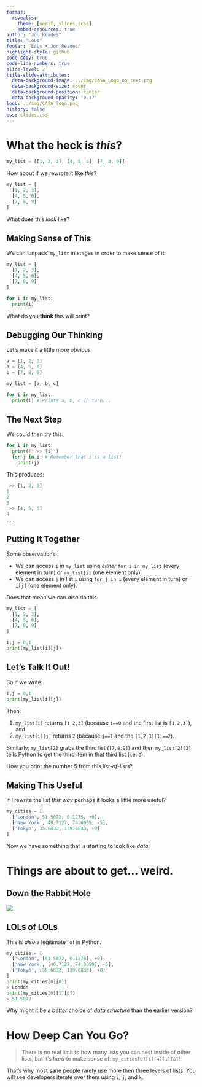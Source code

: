 ```yaml
---
format:
  revealjs:
    theme: [serif, slides.scss]
    embed-resources: true
author: "Jon Reades"
title: "LoLs"
footer: "LoLs • Jon Reades"
highlight-style: github
code-copy: true
code-line-numbers: true
slide-level: 2
title-slide-attributes:
  data-background-image: ../img/CASA_Logo_no_text.png
  data-background-size: cover
  data-background-position: center
  data-background-opacity: '0.17'
logo: ../img/CASA_logo.png
history: false
css: slides.css
---
```


# What the heck is *this*?
```python
my_list = [[1, 2, 3], [4, 5, 6], [7, 8, 9]]
```
How about if we rewrote it like *this*?
```python
my_list = [
  [1, 2, 3], 
  [4, 5, 6], 
  [7, 8, 9]
]
```

::: {.notes}
What does this *look* like?
:::

## Making Sense of This

We can 'unpack' `my_list` in stages in order to make sense of it:

```python
my_list = [
  [1, 2, 3], 
  [4, 5, 6], 
  [7, 8, 9]
]

for i in my_list:
  print(i)
```

What do you **think** this will print?

## Debugging Our Thinking

Let's make it a little more obvious:
```python
a = [1, 2, 3]
b = [4, 5, 6]
c = [7, 8, 9]

my_list = [a, b, c]

for i in my_list:
  print(i) # Prints a, b, c in turn...
```

## The Next Step
We could then try this:
```python
for i in my_list:
  print(f" >> {i}")
  for j in i: # Remember that i is a list!
    print(j)
```
This produces:
```python
 >> [1, 2, 3]
1
2
3
 >> [4, 5, 6]
4
...
```

## Putting It Together {.smaller}

Some observations:

- We can access `i` in `my_list` using *either* `for i in my_list` (every element in turn) or `my_list[i]` (one element only). 
- We can access `j` in list `i` using `for j in i` (every element in turn) or `i[j]` (one element only). 

Does that mean we can *also* do this:
```python
my_list = [
  [1, 2, 3], 
  [4, 5, 6], 
  [7, 8, 9]
]

i,j = 0,1
print(my_list[i][j])
```

## Let's Talk It Out!

So if we write:
```python
i,j = 0,1
print(my_list[i][j])
```

Then:

1. `my_list[i]` returns `[1,2,3]` (because `i==0` and the first list is `[1,2,3]`), and
2. `my_list[i][j]` returns `2` (because `j==1` and the `[1,2,3][1]==2`).

Similarly, `my_list[2]` grabs the third list (`[7,8,9]`) and then `my_list[2][2]` tells Python to get the third item in that third list (i.e. `9`).

::: {.notes}
How you print the number 5 from this *list-of-lists*?
:::

## Making This Useful

If I rewrite the list *this way* perhaps it looks a little more useful?
```python
my_cities = [
  ['London', 51.5072, 0.1275, +0], 
  ['New York', 40.7127, 74.0059, -5], 
  ['Tokyo', 35.6833, 139.6833, +8]
]
```
Now we have something that is starting to look like *data*!

# Things are about to get... weird.

## Down the Rabbit Hole
![](img/Alice.png)

## LOLs of LOLs

This is *also* a legitimate list in Python. 
```python
my_cities = [
  ['London', [51.5072, 0.1275], +0], 
  ['New York', [40.7127, 74.0059], -5], 
  ['Tokyo', [35.6833, 139.6833], +8]
]
print(my_cities[0][0])
> London
print(my_cities[0][1][0])
> 51.5072
```

::: {.notes}
Why might it be a *better* choice of *data structure* than the earlier version?
:::

# How Deep Can You Go?

> There is no real limit to how many lists you can nest inside of other lists, but it's *hard* to make sense of: `my_cities[0][1][4][1][8]`!

::: {.notes}

That's why most sane people rarely use more then three levels of lists. You will see developers iterate over them using `i`, `j`, and `k`.

:::

